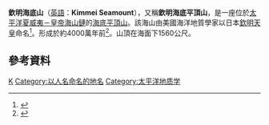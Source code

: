 '''欽明海底山'''（[[英語|英語]]：'''Kimmei Seamount'''），又稱'''欽明海底平頂山'''，是一座位於[[太平洋|太平洋]][[夏威夷－皇帝海山鏈|夏威夷－皇帝海山鏈]]的[[海底平頂山|海底平頂山]]。該海山由美國海洋地質學家{{link-en|羅伯特·迪茨|Robert S. Dietz}}以日本[[欽明天皇|欽明天皇]]命名<ref>{{Cite web |url=http://www.jnpc.or.jp/communication/essay/e00022333/ |title=太平洋海底に隆起する天皇海山 |accessdate=2015-03-24 |archive-date=2015-04-02 |archive-url=https://web.archive.org/web/20150402234501/http://www.jnpc.or.jp/communication/essay/e00022333/ |dead-url=no }}</ref>。形成於約4000萬年前<ref>{{Cite web |url=http://www.s-yamaga.jp/nanimono/chikyu/kazan-02.htm |title=第二部－２－　地球の科学  第7章　火山（２） |accessdate=2015-03-24 |archive-date=2015-02-19 |archive-url=https://web.archive.org/web/20150219032607/http://www.s-yamaga.jp/nanimono/chikyu/kazan-02.htm |dead-url=no }}</ref>。山頂在海面下1560公尺。

==參考資料==
{{reflist}}

{{coord|35|00|N|171|40|E|region:US_type:mountain_source:kolossus-jawiki|display=title}}

{{Hawaiian volcanism}}

[[Category:死火山|K]]
[[Category:以人名命名的地名|Category:以人名命名的地名]]
[[Category:太平洋地质学|Category:太平洋地质学]]
